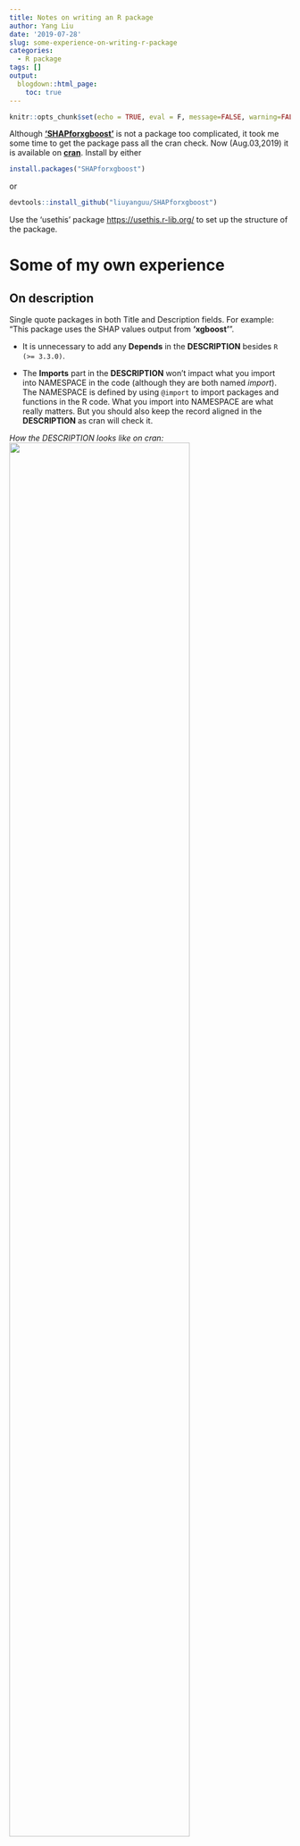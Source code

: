```yaml
---
title: Notes on writing an R package
author: Yang Liu
date: '2019-07-28'
slug: some-experience-on-writing-r-package
categories:
  - R package
tags: []
output:
  blogdown::html_page:
    toc: true
---
```


```r
knitr::opts_chunk$set(echo = TRUE, eval = F, message=FALSE, warning=FALSE)
```

Although [**'SHAPforxgboost'**](https://github.com/liuyanguu/SHAPforxgboost) is not a package too complicated, it took me some time to get the package pass all the cran check. Now (Aug.03,2019) it is available on [**cran**](https://cran.r-project.org/web/packages/SHAPforxgboost/index.html). Install by either  

```r
install.packages("SHAPforxgboost")
```

or  

```r
devtools::install_github("liuyanguu/SHAPforxgboost")
```

Use the 'usethis' package [https://usethis.r-lib.org/](https://usethis.r-lib.org/) to set up the structure of the package. 

# Some of my own experience

## On description

Single quote packages in both Title and Description fields. For example: "This package uses the SHAP values output from **'xgboost'**".

* It is unnecessary to add any **Depends** in the **DESCRIPTION** besides `R (>= 3.3.0)`.

* The **Imports** part in the **DESCRIPTION** won't impact what you import into NAMESPACE in the code (although they are both named _import_).  The NAMESPACE is defined by using `@import` to import packages and functions in the R code. What you import into NAMESPACE are what really matters. But you should also keep the record aligned in the **DESCRIPTION** as cran will check it.

*How the DESCRIPTION looks like on cran:*   
![](/post/2019-07-28-some-experience-on-writing-r-package_files/the cran page.PNG){width=80%}

## Namespace

### load vs attach

* If you have `@import ggplot2` anywhere in the R code, the "`ggplot2`" package will be **loaded** (but not **attached**) and your functions can use `ggplot2`. Your package knows to search in the **namespace** of `ggplot2`, but you cannot run functions from `ggplot2` without typing `library(ggplot2)`. This is the difference between **attach** and **load** as discussed in Hadley's "R" package book: loading the package won't put its functions in the search path, but attaching will.

  + I.e., when others **load and attach** your package, they can use your functions depending on `ggplot2` but they cannot use the functions from the `ggplot2` package unless they **load and attach** `ggplot2` by `library(ggplot2)`.

  + If you put `ggplot2` in **Depends** in the **DESCRIPTION**, `library(yourPackage)` would load and attach `ggplot2` --- same as doing `library(ggplot2)` --- generally speaking you don't need to do so.

* If you name a function like `plot.shap.summary` it would be documented automatically as a S3 method of the `plot` generic function. So I changed the name to `shap.plot.summary`. I think in the future I shall not use dot in function names.

## Documentation  

* `@example R/example/sample1.R` will attach **sample1.R** in the folder "R/example/" to the documentation of the function. If you write out the samples directly in the function code, you use @example**s** instead of @example.  

* All the function parameters should be documented using `@param`.  

## Potential problems when checking the package  

* You cannot have things like a line break __`"\n"`__ in the documentation. It will give a warning of "unknown macro", and will actually cause error when you try to download and build the package from github.

* When checking the package, there will be notes saying that "no visible binding for global variable". To remove such notes, adding anywhere in the script:
```r
if(getRversion() >= "2.15.1")  {
  utils::globalVariables(c(".", "rfvalue", "value", "values complained")) # all the variables complained
  }
```

* All the code scripts go into the **R/** folder. I think it seems OK to leave undocumented functions in a separate script as long as they are internally called.


# Some nice suggestions from the CRAN team when submitting the package

* In the description, write package names, software names and API names in single quotes (e.g. 'Python'). The Title field should be in title case. The description should not start with package name or "This package". 
  
* Please ensure that you do not use more than 2 cores in your examples.
Is there any reason why the number of core to use is not an argument of 
e.g. `xgboost.fit()`?  

* Please replace `cat()` by `message()` or `warning()` in your functions (except 
for `print()` and `summary()` functions). Messages and warnings can be 
suppressed if needed.
